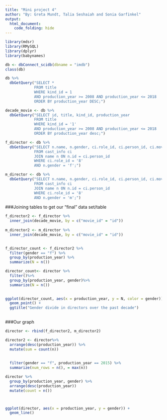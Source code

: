 ```yaml
---
title: "Mini project 4"
author: "By: Greta Mundt, Talia Seshaiah and Sonia Garfinkel"
output: 
  html_document:
    code_folding: hide
---
```


```r
library(mdsr)
library(RMySQL)
library(dplyr)
library(babynames)
```

```r
db <- dbConnect_scidb(dbname = "imdb")
class(db)
```

```r
db %>%
  dbGetQuery("SELECT *
             FROM title
             WHERE kind_id = 1
             AND production_year >= 2008 AND production_year <= 2018
             ORDER BY production_year DESC;")

```


```r
decade_movie <- db %>% 
  dbGetQuery("SELECT id, title, kind_id, production_year
             FROM title
             WHERE kind_id = '1'
             AND production_year >= 2008 AND production_year <= 2018
             ORDER BY production_year desc;")

f_director <- db %>%
  dbGetQuery("SELECT n.name, n.gender, ci.role_id, ci.person_id, ci.movie_id
             FROM cast_info ci
             JOIN name n ON n.id = ci.person_id
             WHERE ci.role_id = '8'
             AND n.gender = 'f';")

m_director <- db %>%
  dbGetQuery("SELECT n.name, n.gender, ci.role_id, ci.person_id, ci.movie_id
             FROM cast_info ci
             JOIN name n ON n.id = ci.person_id
             WHERE ci.role_id = '8'
             AND n.gender = 'm';")
```


###Joining tables to get our "final" data set/table
```r
f_director2 <- f_director %>%
  inner_join(decade_movie, by = c("movie_id" = "id"))
 
m_director2 <- m_director %>%
  inner_join(decade_movie, by = c("movie_id" = "id"))
  
```

```r
f_director_count <- f_director2 %>%
  filter(gender == "f") %>%
  group_by(production_year) %>%
  summarize(N = n())

director_count<- director %>%
  filter()%>%
  group_by(production_year, gender)%>%
  summarize(N = n())
           
```

```r
ggplot(director_count, aes(x = production_year, y = N, color = gender)) + 
  geom_point() + 
  ggtitle("Gender divide in directors over the past decade")
                          
```








###Our graph
```r
director <- rbind(f_director2, m_director2)

director2 <- director%>%
  arrange(desc(production_year)) %>%
  mutate(sum = count(n))
  
  
  filter(gender == "f", production_year == 2015) %>%
  summarize(num_rows = n(), = max(n))

director %>%
  group_by(production_year, gender) %>%
  arrange(desc(production_year))
  mutate(count = n())



ggplot(director, aes(x = production_year, y = gender)) + 
  geom_line()
                                                   
                                                   
```

